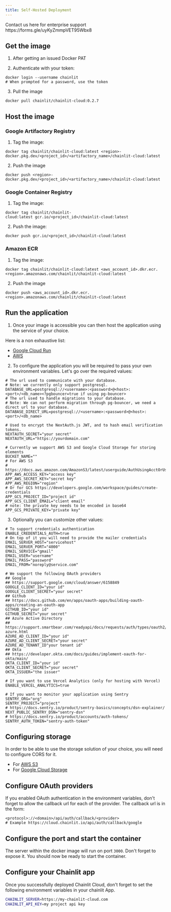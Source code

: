```yaml
---
title: Self-Hosted Deployment
---
```


<Note>
  Contact us here for enterprise support https://forms.gle/uyKyZmmpVET95Wbx8
</Note>

## Get the image

1. After getting an issued Docker PAT

2. Authenticate with your token:

```shell
docker login --username chainlit
# When prompted for a password, use the token
```

3. Pull the image

```shell
docker pull chainlit/chainlit-cloud:0.2.7
```

## Host the image

### Google Artifactory Registry

1. Tag the image:

```shell
docker tag chainlit/chainlit-cloud:latest <region>-docker.pkg.dev/<project_id>/<artifactory_name>/chainlit-cloud:latest
```

2. Push the image

```shell
docker push <region>-docker.pkg.dev/<project_id>/<artifactory_name>/chainlit-cloud:latest
```

### Google Container Registry

1. Tag the image:

```shell
docker tag chainlit/chainlit-cloud:latest gcr.io/<project_id>/chainlit-cloud:latest
```

2. Push the image:

```shell
docker push gcr.io/<project_id>/chainlit-cloud:latest
```

### Amazon ECR

1. Tag the image:

```shell
docker tag chainlit/chainlit-cloud:latest <aws_account_id>.dkr.ecr.<region>.amazonaws.com/chainlit/chainlit-cloud:latest
```

2. Push the image

```shell
docker push <aws_account_id>.dkr.ecr.<region>.amazonaws.com/chainlit/chainlit-cloud:latest
```

## Run the application

1. Once your image is accessible you can then host the application using the service of your choice.

Here is a non exhaustive list:

- [Google Cloud Run](https://cloud.google.com/run/docs/quickstarts/deploy-container)
- [AWS](https://aws.amazon.com/getting-started/hands-on/deploy-docker-containers/)

2. To configure the application you will be required to pass your own environment variables.
   Let's go over the required values:

```shell
# The url used to communicate with your database.
# Note: we currently only support postgresql.
DATABASE_URL=postgresql://<username>:<password>@<host>:<port>/<db_name><?pgbouncer=true if using pg-bouncer>
# The url used to handle migrations to your database.
# Note: We can not perform migration through pg-bouncer, we need a direct url to your database.
DATABASE_DIRECT_URL=postgresql://<username>:<password>@<host>:<port>/<db_name>

# Used to encrypt the NextAuth.js JWT, and to hash email verification tokens.
NEXTAUTH_SECRET="your secret"
NEXTAUTH_URL="https://yourdomain.com"

# Currently we support AWS S3 and Google Cloud Storage for storing elements
BUCKET_NAME=""
# For AWS S3
# https://docs.aws.amazon.com/AmazonS3/latest/userguide/AuthUsingAcctOrUserCredentials.html
APP_AWS_ACCESS_KEY="access key"
APP_AWS_SECRET_KEY="secret key"
APP_AWS_REGION="region"
# Or for GCS https://developers.google.com/workspace/guides/create-credentials
APP_GCS_PROJECT_ID="project id"
APP_GCS_CLIENT_EMAIL="client email"
# note: the private key needs to be encoded in base64
APP_GCS_PRIVATE_KEY="private key"
```

3. Optionally you can customize other values:

```shell
# To support credentials authentication
ENABLE_CREDENTIALS_AUTH=true
# On top of it you will need to provide the mailer credentials
EMAIL_SERVER_HOST="servicehost"
EMAIL_SERVER_PORT="4000"
EMAIL_SERVICE="gmail"
EMAIL_USER="username"
EMAIL_PASS="password"
EMAIL_FROM="noreply@service.com"

# We support the following OAuth providers
## Google
## https://support.google.com/cloud/answer/6158849
GOOGLE_CLIENT_ID="your id"
GOOGLE_CLIENT_SECRET="your secret"
## Github
## https://docs.github.com/en/apps/oauth-apps/building-oauth-apps/creating-an-oauth-app
GITHUB_ID="your id"
GITHUB_SECRET="your secret"
## Azure Active Directory
## https://support.smartbear.com/readyapi/docs/requests/auth/types/oauth2/tutorial-azure.html
AZURE_AD_CLIENT_ID="your id"
AZURE_AD_CLIENT_SECRET="your secret"
AZURE_AD_TENANT_ID"your tenant id"
## Okta
## https://developer.okta.com/docs/guides/implement-oauth-for-okta/main/
OKTA_CLIENT_ID="your id"
OKTA_CLIENT_SECRET="your secret"
OKTA_ISSUER="the issuer"

# If you want to use Vercel Analytics (only for hosting with Vercel)
ENABLE_VERCEL_ANALYTICS=true

# If you want to monitor your application using Sentry
SENTRY_ORG="org"
SENTRY_PROJECT="project"
# https://docs.sentry.io/product/sentry-basics/concepts/dsn-explainer/
NEXT_PUBLIC_SENTRY_DSN="sentry-dsn"
# https://docs.sentry.io/product/accounts/auth-tokens/
SENTRY_AUTH_TOKEN="sentry-auth-token"
```

## Configuring storage

In order to be able to use the storage solution of your choice, you will need to configure CORS for it.

- For [AWS S3](https://repost.aws/knowledge-center/s3-configure-cors)
- For [Google Cloud Storage](https://saturncloud.io/blog/how-to-set-up-cors-on-google-cloud-storage/)

## Configure OAuth providers

If you enabled OAuth authentication in the environment variables, don't forget to allow the callback url for each of the provider. The callback url is in the form:

```shell
<protocol>://<domain>/api/auth/callback/<provider>
# Example https://cloud.chainlit.io/api/auth/callback/google
```

## Configure the port and start the container

The server within the docker image will run on port `3000`. Don't forget to expose it.
You should now be ready to start the container.

## Configure your Chainlit app

Once you successfully deployed Chainlit Cloud, don't forget to set the following environment variables in your chainlit App.

```bash
CHAINLIT_SERVER=https://my-chainlit-cloud.com
CHAINLIT_API_KEY=my project api key
```
